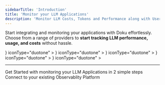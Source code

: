 ```yaml
---
sidebarTitle: 'Introduction'
title: 'Monitor your LLM Applications'
description: 'Monitor LLM Costs, Tokens and Performance along with User Interactions'
---
```


Start integrating and monitoring your applications with Doku effortlessly. Choose from a range of providers to **start tracking LLM performance, usage, and costs** without hassle.

<CardGroup cols={2}>
  <Card
      title="OpenAI"
      href="/latest/integrations/openai/introduction"
      icon={
        <svg role="img" viewBox="0 0 24 24" xmlns="http://www.w3.org/2000/svg">
          <title>OpenAI</title>
          <path d="M22.2819 9.8211a5.9847 5.9847 0 0 0-.5157-4.9108 6.0462 6.0462 0 0 0-6.5098-2.9A6.0651 6.0651 0 0 0 4.9807 4.1818a5.9847 5.9847 0 0 0-3.9977 2.9 6.0462 6.0462 0 0 0 .7427 7.0966 5.98 5.98 0 0 0 .511 4.9107 6.051 6.051 0 0 0 6.5146 2.9001A5.9847 5.9847 0 0 0 13.2599 24a6.0557 6.0557 0 0 0 5.7718-4.2058 5.9894 5.9894 0 0 0 3.9977-2.9001 6.0557 6.0557 0 0 0-.7475-7.0729zm-9.022 12.6081a4.4755 4.4755 0 0 1-2.8764-1.0408l.1419-.0804 4.7783-2.7582a.7948.7948 0 0 0 .3927-.6813v-6.7369l2.02 1.1686a.071.071 0 0 1 .038.052v5.5826a4.504 4.504 0 0 1-4.4945 4.4944zm-9.6607-4.1254a4.4708 4.4708 0 0 1-.5346-3.0137l.142.0852 4.783 2.7582a.7712.7712 0 0 0 .7806 0l5.8428-3.3685v2.3324a.0804.0804 0 0 1-.0332.0615L9.74 19.9502a4.4992 4.4992 0 0 1-6.1408-1.6464zM2.3408 7.8956a4.485 4.485 0 0 1 2.3655-1.9728V11.6a.7664.7664 0 0 0 .3879.6765l5.8144 3.3543-2.0201 1.1685a.0757.0757 0 0 1-.071 0l-4.8303-2.7865A4.504 4.504 0 0 1 2.3408 7.872zm16.5963 3.8558L13.1038 8.364 15.1192 7.2a.0757.0757 0 0 1 .071 0l4.8303 2.7913a4.4944 4.4944 0 0 1-.6765 8.1042v-5.6772a.79.79 0 0 0-.407-.667zm2.0107-3.0231l-.142-.0852-4.7735-2.7818a.7759.7759 0 0 0-.7854 0L9.409 9.2297V6.8974a.0662.0662 0 0 1 .0284-.0615l4.8303-2.7866a4.4992 4.4992 0 0 1 6.6802 4.66zM8.3065 12.863l-2.02-1.1638a.0804.0804 0 0 1-.038-.0567V6.0742a4.4992 4.4992 0 0 1 7.3757-3.4537l-.142.0805L8.704 5.459a.7948.7948 0 0 0-.3927.6813zm1.0976-2.3654l2.602-1.4998 2.6069 1.4998v2.9994l-2.5974 1.4997-2.6067-1.4997Z" />
        </svg>
      }
      iconType="duotone"
    >
  </Card>
  <Card
      title="Cohere"
      href="/latest/integrations/cohere/introduction"
      icon={
        <svg role="image" xmlns="http://www.w3.org/2000/svg" viewBox="0 0 80 80">
        <g>
          <g>
          <g>
            <path d="M24.3,44.7c2,0,6-0.1,11.6-2.4c6.5-2.7,19.3-7.5,28.6-12.5c6.5-3.5,9.3-8.1,9.3-14.3C73.8,7,66.9,0,58.3,0
                h-36C10,0,0,10,0,22.3S9.4,44.7,24.3,44.7z">
            </path>
            <path d="M30.4,60c0-6,3.6-11.5,9.2-13.8l11.3-4.7C62.4,36.8,75,45.2,75,57.6C75,67.2,67.2,75,57.6,75l-12.3,0
                C37.1,75,30.4,68.3,30.4,60z">
            </path>
            <path d="M12.9,47.6L12.9,47.6C5.8,47.6,0,53.4,0,60.5v1.7C0,69.2,5.8,75,12.9,75h0c7.1,0,12.9-5.8,12.9-12.9v-1.7
                C25.7,53.4,20,47.6,12.9,47.6z">
            </path>
          </g>
          </g>
        </g>
        </svg>
      }
      iconType="duotone"
    >
  </Card>
  <Card
      title="Anthropic"
      href="/latest/integrations/anthropic/introduction"
      icon={
        <svg viewBox="0 0 255 255" xmlns="http://www.w3.org/2000/svg">
          <path d="M147.486878,0 C147.486878,0 217.568251,175.780074 217.568251,175.780074 C217.568251,175.780074 256,175.780074 256,175.780074 C256,175.780074 185.918621,0 185.918621,0 C185.918621,0 147.486878,0 147.486878,0 C147.486878,0 147.486878,0 147.486878,0 Z"></path>
          <path d="M66.1828124,106.221191 C66.1828124,106.221191 90.1624677,44.4471185 90.1624677,44.4471185 C90.1624677,44.4471185 114.142128,106.221191 114.142128,106.221191 C114.142128,106.221191 66.1828124,106.221191 66.1828124,106.221191 C66.1828124,106.221191 66.1828124,106.221191 66.1828124,106.221191 Z M70.0705318,0 C70.0705318,0 0,175.780074 0,175.780074 C0,175.780074 39.179211,175.780074 39.179211,175.780074 C39.179211,175.780074 53.5097704,138.86606 53.5097704,138.86606 C53.5097704,138.86606 126.817544,138.86606 126.817544,138.86606 C126.817544,138.86606 141.145724,175.780074 141.145724,175.780074 C141.145724,175.780074 180.324935,175.780074 180.324935,175.780074 C180.324935,175.780074 110.254409,0 110.254409,0 C110.254409,0 70.0705318,0 70.0705318,0 C70.0705318,0 70.0705318,0 70.0705318,0 Z"></path>
        </svg>
      }
      iconType="duotone"
    >
  </Card>
  <Card
      title="Azure OpenAI"
      href="/latest/integrations/azure-openai/introduction"
      icon={
        <svg viewBox="0 0 525 525" xmlns="http://www.w3.org/2000/svg" fill-rule="evenodd" clip-rule="evenodd" stroke-linejoin="round" stroke-miterlimit="2"><g fill-rule="nonzero">
          <path d="M52.091 10.225h40.684L50.541 135.361a6.5 6.5 0 01-6.146 4.412H12.732c-3.553 0-6.477-2.923-6.477-6.476 0-.704.115-1.403.34-2.07L45.944 14.638a6.501 6.501 0 016.147-4.415v.002z" transform="translate(2.076 1.626) scale(3.37462)"/><path d="M377.371 319.374H159.644c-5.527 0-10.076 4.549-10.076 10.077 0 2.794 1.164 5.466 3.206 7.37l139.901 130.577a21.986 21.986 0 0015.004 5.91H430.96l-53.589-153.934z"/><path d="M52.091 10.225a6.447 6.447 0 00-6.161 4.498L6.644 131.12a6.457 6.457 0 00-.38 2.185c0 3.548 2.92 6.468 6.469 6.468H45.23a6.95 6.95 0 005.328-4.531l7.834-23.089 27.985 26.102a6.622 6.622 0 004.165 1.518h36.395l-15.962-45.615-46.533.011 28.48-83.944H52.091z" transform="translate(2.076 1.626) scale(3.37462)"/><path d="M104.055 14.631a6.492 6.492 0 00-6.138-4.406H52.575a6.493 6.493 0 016.138 4.406l39.35 116.594c.225.668.34 1.367.34 2.072 0 3.554-2.924 6.478-6.478 6.478h45.344c3.553-.001 6.476-2.925 6.476-6.478 0-.705-.115-1.404-.34-2.072l-39.35-116.594z" transform="translate(2.076 1.626) scale(3.37462)"/></g><defs><linearGradient id="prefix___Linear1" x1="0" y1="0" x2="1" y2="0" gradientUnits="userSpaceOnUse" gradientTransform="rotate(108.701 26.35 33.911) scale(131.7791)"><stop offset="0" stop-color="#114a8b"/><stop offset="1" stop-color="#0669bc"/></linearGradient><linearGradient id="prefix___Linear2" x1="0" y1="0" x2="1" y2="0" gradientUnits="userSpaceOnUse" gradientTransform="rotate(161.318 33.644 45.587) scale(10.31703)"><stop offset="0" stop-opacity=".3"/><stop offset=".07" stop-opacity=".2"/><stop offset=".32" stop-opacity=".1"/><stop offset=".62" stop-opacity=".05"/><stop offset="1" stop-opacity="0"/></linearGradient><linearGradient id="prefix___Linear3" x1="0" y1="0" x2="1" y2="0" gradientUnits="userSpaceOnUse" gradientTransform="rotate(69.426 25.69 62.036) scale(131.9816)"><stop offset="0" stop-color="#3ccbf4"/><stop offset="1" stop-color="#2892df"/></linearGradient></defs>
        </svg>
      }
      iconType="duotone"
    >
  </Card>
  <Card
      title="Mistral"
      href="/latest/integrations/mistral/introduction"
      icon={
        <svg version="1.1" xmlns="http://www.w3.org/2000/svg" viewBox="0 0 355 355" fill-rule="evenodd">
          <path d="M0 0 C27.39 0 54.78 0 83 0 C83 17.82 83 35.64 83 54 C100.82 54 118.64 54 137 54 C137 71.82 137 89.64 137 108 C145.58 108 154.16 108 163 108 C163 90.18 163 72.36 163 54 C180.82 54 198.64 54 217 54 C217 36.18 217 18.36 217 0 C244.39 0 271.78 0 300 0 C300 90.09 300 180.18 300 273 C272.61 273 245.22 273 217 273 C217 237.36 217 201.72 217 165 C208.75 165 200.5 165 192 165 C192 182.82 192 200.64 192 219 C164.28 219 136.56 219 108 219 C108 201.18 108 183.36 108 165 C99.75 165 91.5 165 83 165 C83 200.64 83 236.28 83 273 C55.61 273 28.22 273 0 273 C0 182.91 0 92.82 0 0 Z "/>
          <path d="M0 0 C27.39 0 54.78 0 83 0 C83 35.97 83 71.94 83 109 C37.79 109 -7.42 109 -54 109 C-54 90.85 -54 72.7 -54 54 C-36.18 54 -18.36 54 0 54 C0 36.18 0 18.36 0 0 Z "/>
          <path d="M0 0 C18.48 0 36.96 0 56 0 C56 17.82 56 35.64 56 54 C73.82 54 91.64 54 110 54 C110 72.15 110 90.3 110 109 C73.7 109 37.4 109 0 109 C0 73.03 0 37.06 0 0 Z "/>
          <path d="M0 0 C8.91 0 17.82 0 27 0 C27 90.09 27 180.18 27 273 C18.09 273 9.18 273 0 273 C0 182.91 0 92.82 0 0 Z " transform="translate(0,0)"/>
          <path d="M0 0 C9.57 0 19.14 0 29 0 C29 17.82 29 35.64 29 54 C46.82 54 64.64 54 83 54 C83 72.15 83 90.3 83 109 C55.61 109 28.22 109 0 109 C0 73.03 0 37.06 0 0 Z "/>
          <path d="M0 0 C1.01154144 -0.00311188 2.02308289 -0.00622375 3.0652771 -0.00942993 C4.7290892 -0.00645401 4.7290892 -0.00645401 6.42651367 -0.00341797 C7.57181549 -0.00473724 8.71711731 -0.00605652 9.89712524 -0.00741577 C13.62960487 -0.0093378 17.3620104 -0.00299456 21.09448242 0.00439453 C22.34907257 0.00528076 23.60366272 0.00616699 24.89627075 0.00708008 C42.72160294 0.02199104 60.47499934 0.28646042 78.28198242 1.12939453 C78.28198242 19.27939453 78.28198242 37.42939453 78.28198242 56.12939453 C50.56198242 56.12939453 22.84198242 56.12939453 -5.71801758 56.12939453 C-5.73864258 47.07501953 -5.75926758 38.02064453 -5.78051758 28.69189453 C-5.79417358 24.39847046 -5.79417358 24.39847046 -5.80810547 20.01831055 C-5.8110244 17.76497444 -5.81357301 15.5116378 -5.81567383 13.25830078 C-5.82078979 12.07586792 -5.82590576 10.89343506 -5.83117676 9.6751709 C-5.83129761 8.55864136 -5.83141846 7.44211182 -5.83154297 6.29174805 C-5.83376358 5.31689957 -5.83598419 4.34205109 -5.83827209 3.33766174 C-5.61659259 -0.73310076 -3.57396693 0.00319344 0 0 Z "/>
          <path d="M0 0 C0.33 0 0.66 0 1 0 C1 35.97 1 71.94 1 109 C19.15 109 37.3 109 56 109 C56 127.15 56 145.3 56 164 C37.52 164 19.04 164 0 164 C0 109.88 0 55.76 0 0 Z "/>
          <path d="M0 0 C9.24 0 18.48 0 28 0 C28 35.97 28 71.94 28 109 C18.76 109 9.52 109 0 109 C0 73.03 0 37.06 0 0 Z " transform="translate(217,164)"/>
          <path d="M0 0 C18.15 0 36.3 0 55 0 C55.020625 8.889375 55.04125 17.77875 55.0625 26.9375 C55.071604 29.74757568 55.08070801 32.55765137 55.09008789 35.45288086 C55.09300683 37.66520134 55.09555544 39.87752235 55.09765625 42.08984375 C55.10277222 43.25068481 55.10788818 44.41152588 55.11315918 45.60754395 C55.11334045 47.25188416 55.11334045 47.25188416 55.11352539 48.92944336 C55.115746 49.88652695 55.11796661 50.84361053 55.12025452 51.82969666 C55 54 55 54 54 55 C52.31198015 55.09353163 50.62004793 55.11744791 48.92944336 55.11352539 C47.83321655 55.11340454 46.73698975 55.11328369 45.60754395 55.11315918 C44.44670288 55.10804321 43.28586182 55.10292725 42.08984375 55.09765625 C41.02930786 55.09664917 39.96877197 55.09564209 38.87609863 55.09460449 C34.89655483 55.08935387 30.91702638 55.07539276 26.9375 55.0625 C18.048125 55.041875 9.15875 55.02125 0 55 C0 36.85 0 18.7 0 0 Z "/>
          <path d="M0 0 C7.33845237 -0.02590394 14.6768925 -0.04309155 22.01538086 -0.05493164 C24.49845825 -0.05988087 26.98153287 -0.0666419 29.46459961 -0.07543945 C47.00774093 -0.13592078 64.47120007 0.2552166 82 1 C82 18.82 82 36.64 82 55 C64.18 55 46.36 55 28 55 C28 37.18 28 19.36 28 1 C18.76 1 9.52 1 0 1 C0 0.67 0 0.34 0 0 Z "/>
          <path d="M0 0 C18.15 0 36.3 0 55 0 C55 17.82 55 35.64 55 54 C36.85 54 18.7 54 0 54 C0 36.18 0 18.36 0 0 Z "/>
          <path d="M0 0 C17.82 0 35.64 0 54 0 C54 18.15 54 36.3 54 55 C36.18 55 18.36 55 0 55 C0 36.85 0 18.7 0 0 Z "/>
          <path d="M0 0 C9.24 0 18.48 0 28 0 C28 18.15 28 36.3 28 55 C18.76 55 9.52 55 0 55 C0 36.85 0 18.7 0 0 Z "/>
          <path d="M0 0 C9.24 0 18.48 0 28 0 C28 18.15 28 36.3 28 55 C18.76 55 9.52 55 0 55 C0 36.85 0 18.7 0 0 Z "/>
          <path d="M0 0 C9.24 0 18.48 0 28 0 C28 17.82 28 35.64 28 54 C18.76 54 9.52 54 0 54 C0 36.18 0 18.36 0 0 Z "/>
        </svg>
      }
      iconType="duotone"
    >
  </Card>
</CardGroup>

---

<CardGroup cols={2}>
<Card title="Quickstart" href="/latest/quickstart" icon='bolt'>
Get Started with monitoring your LLM Applications in 2 simple steps
</Card>
<Card title="Connections" href="/latest/connections/intro" icon='link'>
Connect to your existing Observablity Platform
</Card>
</CardGroup>